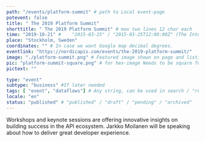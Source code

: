 ```yaml
---
path: "/events/platform-summit" # path to Local event-page
potevent: false
title: " The 2019 Platform Summit"
shorttitle: " The 2019 Platform Summit" # max two lines 12 char each
time: "2019-10-21" # 	"2015-03-25" / "2015-03-25T12:00:00Z" (The International Standard)
place: "Stockholm, Sweden"
coordinates: "" # In case we want Google map decimal degrees.
eventlink: "https://nordicapis.com/events/the-2019-platform-summit/"
image: "./platform-summit.png" # Featured image shown on page and listings. Save in same folder. Don't use svg.
pic: "platform-summit-square.png" # for hex-image Needs to be square for now!
pictext: ""

type: "event" 
subtype: "business" #If later needed
tags: [ "event", "dataflows"] # Any string, can be used in search / "related content"
locale: "en"
status: "published" # "published" / "draft" / "pending" / "archived"
---
```

Workshops and keynote sessions are offering innovative insights on building success in the API ecosystem. Jarkko Moilanen will be speaking about how to deliver great developer experience. 
